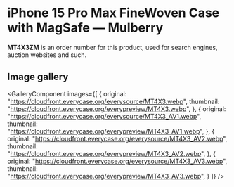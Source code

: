 
# iPhone 15 Pro Max FineWoven Case with MagSafe — Mulberry

<Callout type='info' emoji='👉🏻'>**MT4X3ZM** is an order number for this product, used for search engines, auction websites and such.</Callout>

## Image gallery

<GalleryComponent
    images={[
      {
        original: "https://cloudfront.everycase.org/everysource/MT4X3.webp",
        thumbnail: "https://cloudfront.everycase.org/everypreview/MT4X3.webp",
      },
      {
        original: "https://cloudfront.everycase.org/everysource/MT4X3_AV1.webp",
        thumbnail: "https://cloudfront.everycase.org/everypreview/MT4X3_AV1.webp",
      },
      {
        original: "https://cloudfront.everycase.org/everysource/MT4X3_AV2.webp",
        thumbnail: "https://cloudfront.everycase.org/everypreview/MT4X3_AV2.webp",
      },
      {
        original: "https://cloudfront.everycase.org/everysource/MT4X3_AV3.webp",
        thumbnail: "https://cloudfront.everycase.org/everypreview/MT4X3_AV3.webp",
      }
    ]}
  />
